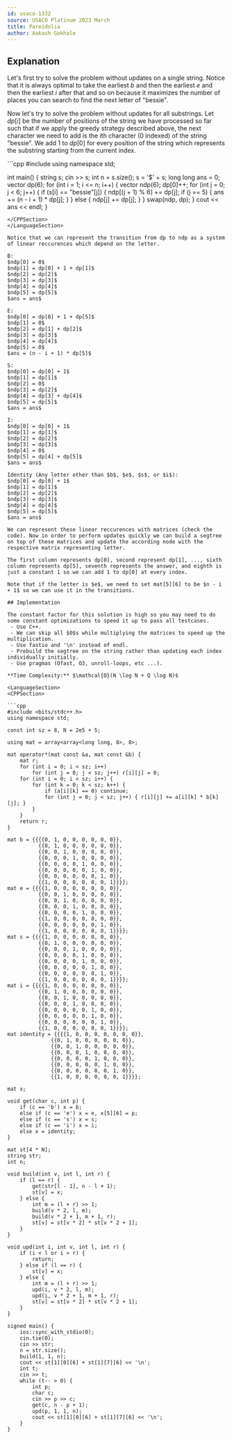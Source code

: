 ```yaml
---
id: usaco-1332
source: USACO Platinum 2023 March
title: Pareidolia
author: Aakash Gokhale
---
```


## Explanation

Let's first try to solve the problem without updates on a single string.
Notice that it is always optimal to take the earliest $b$ and then the earliest $e$ and then the earliest $i$ after that and so on because it maximizes the number of places you can search to find the next letter of "bessie".

Now let's try to solve the problem without updates for all substrings.
Let $dp[i]$ be the number of positions of the string we have processed so far such that if we apply the greedy strategy described above, the next character we need to add is the $i$th character ($0$ indexed) of the string "bessie". We add $1$ to $dp[0]$ for every position of the string which represents the substring starting from the current index.

<LanguageSection>
<CPPSection>
```cpp
#include <bits/stdc++.h>
using namespace std;

int main() {
	string s;
	cin >> s;
	int n = s.size();
	s = '$' + s;
	long long ans = 0;
	vector<long long> dp(6);
	for (int i = 1; i <= n; i++) {
		vector<long long> ndp(6);
		dp[0]++;
		for (int j = 0; j < 6; j++) {
			if (s[i] == "bessie"[j]) {
				ndp[(j + 1) % 6] += dp[j];
				if (j == 5) { ans += (n - i + 1) * dp[j]; }
			} else {
				ndp[j] += dp[j];
			}
		}
		swap(ndp, dp);
	}
	cout << ans << endl;
}
```
</CPPSection>
</LanguageSection>

Notice that we can represent the transition from dp to ndp as a system of linear reccurences which depend on the letter.

B:
$ndp[0] = 0$
$ndp[1] = dp[0] + 1 + dp[1]$
$ndp[2] = dp[2]$
$ndp[3] = dp[3]$
$ndp[4] = dp[4]$
$ndp[5] = dp[5]$
$ans = ans$

E:
$ndp[0] = dp[0] + 1 + dp[5]$
$ndp[1] = 0$
$ndp[2] = dp[1] + dp[2]$
$ndp[3] = dp[3]$
$ndp[4] = dp[4]$
$ndp[5] = 0$
$ans = (n - i + 1) * dp[5]$

S:
$ndp[0] = dp[0] + 1$
$ndp[1] = dp[1]$
$ndp[2] = 0$
$ndp[3] = dp[2]$
$ndp[4] = dp[3] + dp[4]$
$ndp[5] = dp[5]$
$ans = ans$

I:
$ndp[0] = dp[0] + 1$
$ndp[1] = dp[1]$
$ndp[2] = dp[2]$
$ndp[3] = dp[3]$
$ndp[4] = 0$
$ndp[5] = dp[4] + dp[5]$
$ans = ans$

Identity (Any letter other than $b$, $e$, $s$, or $i$):
$ndp[0] = dp[0] + 1$
$ndp[1] = dp[1]$
$ndp[2] = dp[2]$
$ndp[3] = dp[3]$
$ndp[4] = dp[4]$
$ndp[5] = dp[5]$
$ans = ans$

We can represent these linear reccurences with matrices (check the code). Now in order to perform updates quickly we can build a segtree on top of these matrices and update the according node with the respective matrix representing letter.

The first column represents dp[0], second represent dp[1], ..., sixth column represents dp[5], seventh represents the answer, and eighth is just a constant 1 so we can add 1 to dp[0] at every index.

Note that if the letter is $e$, we need to set mat[5][6] to be $n - i + 1$ so we can use it in the transitions.

## Implementation

The constant factor for this solution is high so you may need to do some constant optimizations to speed it up to pass all testcases.
 - Use C++.
 - We can skip all $0$s while multiplying the matrices to speed up the multiplication.
 - Use fastio and '\n' instead of endl.
 - Prebuild the segtree on the string rather than updating each index individually initially.
 - Use pragmas (Ofast, O3, unroll-loops, etc ...).

**Time Complexity:** $\mathcal{O}(N \log N + Q \log N)$

<LanguageSection>
<CPPSection>

```cpp
#include <bits/stdc++.h>
using namespace std;

const int sz = 8, N = 2e5 + 5;

using mat = array<array<long long, 8>, 8>;

mat operator*(mat const &a, mat const &b) {
	mat r;
	for (int i = 0; i < sz; i++)
		for (int j = 0; j < sz; j++) r[i][j] = 0;
	for (int i = 0; i < sz; i++) {
		for (int k = 0; k < sz; k++) {
			if (a[i][k] == 0) continue;
			for (int j = 0; j < sz; j++) { r[i][j] += a[i][k] * b[k][j]; }
		}
	}
	return r;
}

mat b = {{{{0, 1, 0, 0, 0, 0, 0, 0}},
          {{0, 1, 0, 0, 0, 0, 0, 0}},
          {{0, 0, 1, 0, 0, 0, 0, 0}},
          {{0, 0, 0, 1, 0, 0, 0, 0}},
          {{0, 0, 0, 0, 1, 0, 0, 0}},
          {{0, 0, 0, 0, 0, 1, 0, 0}},
          {{0, 0, 0, 0, 0, 0, 1, 0}},
          {{1, 0, 0, 0, 0, 0, 0, 1}}}};
mat e = {{{{1, 0, 0, 0, 0, 0, 0, 0}},
          {{0, 0, 1, 0, 0, 0, 0, 0}},
          {{0, 0, 1, 0, 0, 0, 0, 0}},
          {{0, 0, 0, 1, 0, 0, 0, 0}},
          {{0, 0, 0, 0, 1, 0, 0, 0}},
          {{1, 0, 0, 0, 0, 0, 0, 0}},
          {{0, 0, 0, 0, 0, 0, 1, 0}},
          {{1, 0, 0, 0, 0, 0, 0, 1}}}};
mat s = {{{{1, 0, 0, 0, 0, 0, 0, 0}},
          {{0, 1, 0, 0, 0, 0, 0, 0}},
          {{0, 0, 0, 1, 0, 0, 0, 0}},
          {{0, 0, 0, 0, 1, 0, 0, 0}},
          {{0, 0, 0, 0, 1, 0, 0, 0}},
          {{0, 0, 0, 0, 0, 1, 0, 0}},
          {{0, 0, 0, 0, 0, 0, 1, 0}},
          {{1, 0, 0, 0, 0, 0, 0, 1}}}};
mat i = {{{{1, 0, 0, 0, 0, 0, 0, 0}},
          {{0, 1, 0, 0, 0, 0, 0, 0}},
          {{0, 0, 1, 0, 0, 0, 0, 0}},
          {{0, 0, 0, 1, 0, 0, 0, 0}},
          {{0, 0, 0, 0, 0, 1, 0, 0}},
          {{0, 0, 0, 0, 0, 1, 0, 0}},
          {{0, 0, 0, 0, 0, 0, 1, 0}},
          {{1, 0, 0, 0, 0, 0, 0, 1}}}};
mat identity = {{{{1, 0, 0, 0, 0, 0, 0, 0}},
              {{0, 1, 0, 0, 0, 0, 0, 0}},
              {{0, 0, 1, 0, 0, 0, 0, 0}},
              {{0, 0, 0, 1, 0, 0, 0, 0}},
              {{0, 0, 0, 0, 1, 0, 0, 0}},
              {{0, 0, 0, 0, 0, 1, 0, 0}},
              {{0, 0, 0, 0, 0, 0, 1, 0}},
              {{1, 0, 0, 0, 0, 0, 0, 1}}}};

mat x;

void get(char c, int p) {
	if (c == 'b') x = b;
	else if (c == 'e') x = e, x[5][6] = p;
	else if (c == 's') x = s;
	else if (c == 'i') x = i;
	else x = identity;
}

mat st[4 * N];
string str;
int n;

void build(int v, int l, int r) {
	if (l == r) {
		get(str[l - 1], n - l + 1);
		st[v] = x;
	} else {
		int m = (l + r) >> 1;
		build(v * 2, l, m);
		build(v * 2 + 1, m + 1, r);
		st[v] = st[v * 2] * st[v * 2 + 1];
	}
}

void upd(int i, int v, int l, int r) {
	if (i < l or i > r) {
		return;
	} else if (l == r) {
		st[v] = x;
	} else {
		int m = (l + r) >> 1;
		upd(i, v * 2, l, m);
		upd(i, v * 2 + 1, m + 1, r);
		st[v] = st[v * 2] * st[v * 2 + 1];
	}
}

signed main() {
	ios::sync_with_stdio(0);
	cin.tie(0);
	cin >> str;
	n = str.size();
	build(1, 1, n);
	cout << st[1][0][6] + st[1][7][6] << '\n';
	int t;
	cin >> t;
	while (t-- > 0) {
		int p;
		char c;
		cin >> p >> c;
		get(c, n - p + 1);
		upd(p, 1, 1, n);
		cout << st[1][0][6] + st[1][7][6] << '\n';
	}
}
```

</CPPSection>
</LanguageSection>
